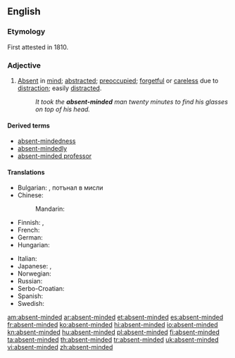 ==English==

===Etymology===
First attested in 1810. {{compound|absent|minded}}

===Adjective===
{{en-adj}}

# [[absent|Absent]] in [[mind]]; [[abstracted]]; [[preoccupied]]; [[forgetful]] or [[careless]] due to [[distraction]]; easily [[distract]]ed.
#: ''It took the '''absent-minded''' man twenty minutes to find his glasses on top of his head.''

====Derived terms====
* [[absent-mindedness]]
* [[absent-mindedly]]
* [[absent-minded professor]]

====Translations====
{{trans-top|absent in mind}}
* Bulgarian: {{t+|bg|разсеян}}, потънал в мисли
* Chinese:
*: Mandarin: {{t|zh|心不在焉|tr=xīnbùzàiyān|sc=Hani}}
* Finnish: {{t-|fi|hajamielinen}} {{qualifier|forgetful}}, {{t-|fi|poissaoleva}} {{qualifier|absent in mind}}
* French: {{t+|fr|distrait}}
* German: {{t+|de|zerstreut}}
* Hungarian: {{t+|hu|szórakozott}}
{{trans-mid}}
* Italian: {{t-|it|svanito}}
* Japanese: {{t+|ja|ぼんやり|tr=bon'yari|sc=Jpan}}, {{t-|ja|上の空|tr=うわのそらの, uwa-no sora-no|alt=上の空の|sc=Jpan}}
* Norwegian: {{t+|no|distré}}
* Russian: {{t+|ru|рассеянный|tr=rasséjannyj|sc=Cyrl}}
* Serbo-Croatian: {{t-|sh|rasejan}}
* Spanish: {{t+|es|distraído}}
* Swedish: {{t+|sv|tankspridd}}
{{trans-bottom}}

[[am:absent-minded]]
[[ar:absent-minded]]
[[et:absent-minded]]
[[es:absent-minded]]
[[fr:absent-minded]]
[[ko:absent-minded]]
[[hi:absent-minded]]
[[io:absent-minded]]
[[kn:absent-minded]]
[[hu:absent-minded]]
[[pl:absent-minded]]
[[fi:absent-minded]]
[[ta:absent-minded]]
[[th:absent-minded]]
[[tr:absent-minded]]
[[uk:absent-minded]]
[[vi:absent-minded]]
[[zh:absent-minded]]